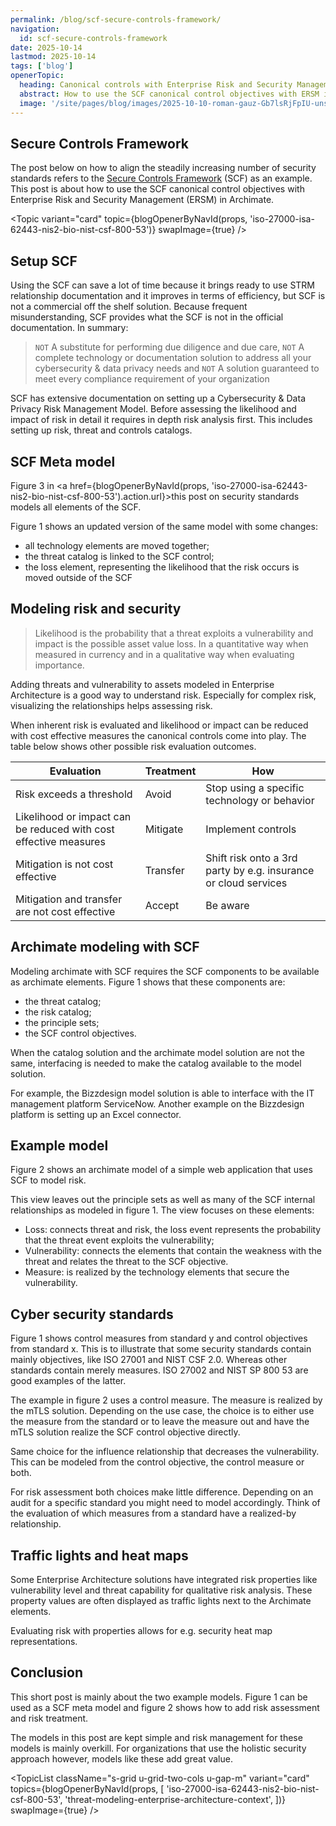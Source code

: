 ```yaml
---
permalink: /blog/scf-secure-controls-framework/
navigation:
  id: scf-secure-controls-framework
date: 2025-10-14
lastmod: 2025-10-14
tags: ['blog']
openerTopic:
  heading: Canonical controls with Enterprise Risk and Security Management
  abstract: How to use the SCF canonical control objectives with ERSM in Archimate
  image: '/site/pages/blog/images/2025-10-10-roman-gauz-Gb7lsRjFpIU-unsplash.jpg'
---
```



## Secure Controls Framework

The post below on how to align the steadily increasing number of security
standards refers to the [Secure Controls
Framework](https://securecontrolsframework.com) (SCF) as an example. This post is
about how to use the SCF canonical control objectives with Enterprise Risk and
Security Management (ERSM) in Archimate.

<Topic
  variant="card"
  topic={blogOpenerByNavId(props, 'iso-27000-isa-62443-nis2-bio-nist-csf-800-53')}
  swapImage={true}
/>

## Setup SCF

Using the SCF can save a lot of time because it brings ready to use STRM
relationship documentation and it improves in terms of efficiency, but SCF is
not a commercial off the shelf solution. Because frequent misunderstanding, SCF
provides what the SCF is not in the official documentation. In summary:

> `NOT` A substitute for performing due diligence and due care, `NOT` A complete
  technology or documentation solution to address all your cybersecurity & data
  privacy needs and `NOT` A solution guaranteed to meet every compliance
  requirement of your organization

SCF has extensive documentation on setting up  a Cybersecurity & Data Privacy
Risk Management Model. Before assessing the likelihood and impact of risk in
detail it requires in depth risk analysis first. This includes setting up risk,
threat and controls catalogs.

## SCF Meta model

Figure 3 in <a href={blogOpenerByNavId(props,
  'iso-27000-isa-62443-nis2-bio-nist-csf-800-53').action.url}>this post on
  security standards</a> models all elements of the SCF.
  
Figure 1 shows an updated version of the same model with some changes:

- all technology elements are moved together;
- the threat catalog is linked to the SCF control;
- the loss element, representing the likelihood that the risk occurs is moved
  outside of the SCF

<Diagram
  src="/site/pages/blog/images-security-framework/ersm-scf-v2.svg"
  width="50rem"
  figureNumber={1}
  caption="SCF with cyber security risk and standards. Square brackets define the source."
/>

## Modeling risk and security

> Likelihood is the probability that a threat exploits a vulnerability and
impact is the possible asset value loss. In a quantitative way when measured in
currency and in a qualitative way when evaluating importance.

Adding threats and vulnerability to assets modeled in Enterprise Architecture is
a good way to understand risk. Especially for complex risk, visualizing the
relationships helps assessing risk.

When inherent risk is evaluated and likelihood or impact can be reduced with
cost effective measures the canonical controls come into play. The table below
shows other possible risk evaluation outcomes.

| Evaluation                                                   | Treatment | How                                                          |
|--------------------------------------------------------------|-----------|--------------------------------------------------------------|
| Risk exceeds a threshold                                     | Avoid     | Stop using a specific technology or behavior                 |
| Likelihood or impact can be reduced with cost effective measures | Mitigate  | Implement controls                                           |
| Mitigation is not cost effective                               | Transfer  | Shift risk onto a 3rd party by e.g. insurance or cloud services |
| Mitigation and transfer are not cost effective                 | Accept    | Be aware                                                     |


## Archimate modeling with SCF

Modeling archimate with SCF requires the SCF components to be available as
archimate elements. Figure 1 shows that these components are:

- the threat catalog;
- the risk catalog;
- the principle sets;
- the SCF control objectives.

When the catalog solution and the archimate model solution are not the same,
interfacing is needed to make the catalog available to the model solution.

For example, the Bizzdesign model solution is able to interface with the IT
management platform ServiceNow. Another example on the Bizzdesign platform is
setting up an Excel connector.


## Example model

Figure 2 shows an archimate model of a simple web application that uses SCF to model risk.

This view leaves out the principle sets as well as many of the SCF internal
relationships as modeled in figure 1. The view focuses on these elements:

- Loss: connects threat and risk, the loss event represents the probability that
  the threat event exploits the vulnerability;
- Vulnerability: connects the elements that contain the weakness with the threat
  and relates the threat to the SCF objective.
- Measure: is realized by the technology elements that secure the vulnerability.

<Diagram
  src="/site/pages/blog/images-security-framework/ersm-example-web-app-scf.svg"
  width="60rem"
  figureNumber={2}
  caption="SCF threat modeling example with a firewall that contains a vulnerability"
/>

## Cyber security standards

Figure 1 shows control measures from standard y and control objectives from
standard x. This is to illustrate that some security standards contain mainly
objectives, like ISO 27001 and NIST CSF 2.0. Whereas other standards contain
merely measures. ISO 27002 and NIST SP 800 53 are good examples of the latter.

The example in figure 2 uses a control measure. The measure is realized by the
mTLS solution. Depending on the use case, the choice is to either use the
measure from the standard or to leave the measure out and have the mTLS solution
realize the SCF control objective directly.

Same choice for the influence relationship that decreases the vulnerability.
This can be modeled from the control objective, the control measure or both.

For risk assessment both choices make little difference. Depending on an audit
for a specific standard you might need to model accordingly. Think of the
evaluation of which measures from a standard have a realized-by relationship.


## Traffic lights and heat maps

Some Enterprise Architecture solutions have integrated risk properties like
vulnerability level and threat capability for qualitative risk analysis. These
property values are often displayed as traffic lights next to the Archimate
elements.

Evaluating risk with properties allows for e.g. security heat map representations.

## Conclusion

This short post is mainly about the two example models. Figure 1 can be used as
a SCF meta model and figure 2 shows how to add risk assessment and risk
treatment.

The models in this post are kept simple and risk management for these models is
mainly overkill. For organizations that use the holistic security approach
however, models like these add great value.


<TopicList
  className="s-grid u-grid-two-cols u-gap-m"
  variant="card"
  topics={blogOpenerByNavId(props, [
    'iso-27000-isa-62443-nis2-bio-nist-csf-800-53',
    'threat-modeling-enterprise-architecture-context',
  ])}
  swapImage={true}
/>
